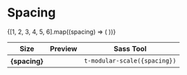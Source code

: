 
<Meta title="Styles/Spacing" />

# Spacing

<Canvas>
  <Story name="default">
    <Table>
      <thead>
        <tr>
          <th>Size</th>
          <th>Preview</th>
          <th>Sass Tool</th>
        </tr>
      </thead>
      <tbody>
        {[1, 2, 3, 4, 5, 6].map((spacing) => (
          <tr key={spacing}>
            <th>{spacing}</th>
            <td>
              <div
                className={cx(styles["storybook-spacing"], styles[`storybook-spacing--${spacing.toString()}`])}
              ></div>
            </td>
            <td>
              <code className="u-select--all">t-modular-scale({spacing})</code>
            </td>
          </tr>
        ))}
      </tbody>
    </Table>
  </Story>
</Canvas>
